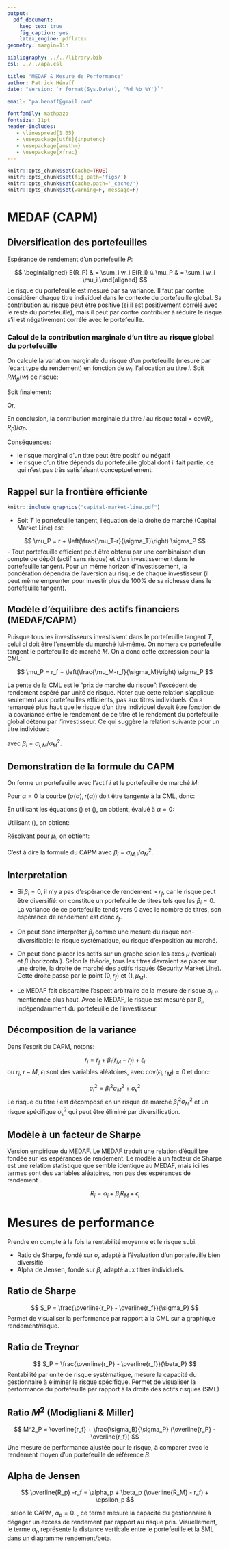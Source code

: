 ```yaml
---
output: 
  pdf_document:
    keep_tex: true
    fig_caption: yes
    latex_engine: pdflatex
geometry: margin=1in

bibliography: ../../library.bib
csl: ../../apa.csl

title: "MEDAF & Mesure de Performance"
author: Patrick Hénaff
date: "Version: `r format(Sys.Date(), '%d %b %Y')`"

email: "pa.henaff@gmail.com"

fontfamily: mathpazo
fontsize: 11pt
header-includes:
   - \linespread{1.05}
   - \usepackage[utf8]{inputenc}
   - \usepackage{amsthm}
   - \usepackage{xfrac}
---
```


```r
knitr::opts_chunk$set(cache=TRUE)
knitr::opts_chunk$set(fig.path='figs/')
knitr::opts_chunk$set(cache.path='_cache/')
knitr::opts_chunk$set(warning=F, message=F)
```

\newcommand{\ones}{\mathbf{1}}
\newcommand{\onesT}{\mathbf{1}^T}

\newtheorem{thm}{Theorem}

# MEDAF (CAPM)

## Diversification des portefeuilles

Espérance de rendement d'un portefeuille $P$:

$$
\begin{aligned}
E(R_P) & = \sum_i w_i E(R_i) \\
\mu_P & = \sum_i w_i \mu_i
\end{aligned}
$$
Le risque du portefeuille est mesuré par sa variance.
Il faut par contre considérer chaque titre individuel dans le contexte du portefeuille global. Sa contribution au risque peut
être positive (si il est positivement corrélé avec le reste du portefeuille), mais il peut par contre contribuer à réduire le risque s'il est négativement corrélé avec le portefeuille.

### Calcul de la contribution marginale d'un titre au risque global du portefeuille

On calcule la variation marginale du risque d'un portefeuille (mesuré par l'écart type du rendement) en fonction de $w_i$, l'allocation au titre $i$. Soit $RM_p(w)$ ce risque:

\begin{equation}
\begin{aligned}
\mathcal{RM}_p(w) &= (w^T \Sigma w)^{\sfrac{1}{2}} \\
\nabla_w \mathcal{RM}_p(w) &= \frac{\partial (w^T \Sigma w)^{\sfrac{1}{2}}}{\partial w} \\
&= \frac{1}{2} (w^T \Sigma w)^{-\sfrac{1}{2}} 2 \Sigma w \\
&= \frac{\Sigma w}{\sqrt{w^T \Sigma w}}
\end{aligned}
\end{equation}

Soit finalement:

\begin{equation}
\frac{\partial \mathcal{RM}_p(w)}{\partial w_i} = \frac{(\Sigma w)_i}{\sqrt{w^T \Sigma w}}
\end{equation}

Or,
\begin{equation}
\begin{aligned}
(\Sigma w)_i &= \mathrm{Cov}(R_i, R_P) \\
&= \sigma_{i, P}
\end{aligned}
\end{equation}

En conclusion, la contribution marginale du titre $i$ au risque total = $\mathrm{cov}(R_i, R_P) / \sigma_P$.

Conséquences:

- le risque marginal d'un titre peut être positif ou négatif
- le risque d'un titre dépends du portefeuille global dont il fait partie, ce qui n'est pas très satisfaisant conceptuellement.


## Rappel sur la frontière efficiente

```r
knitr::include_graphics("capital-market-line.pdf")
```

- Soit $T$ le portefeuille tangent, l'équation de la droite de marché (Capital Market Line) est:

$$
\mu_P = r + \left(\frac{\mu_T-r}{\sigma_T}\right) \sigma_P
$$
- Tout portefeuille efficient peut être obtenu par une combinaison d'un compte de dépôt (actif sans risque) et d'un investissement dans le portefeuille tangent. Pour un même horizon d'investissement, la pondération dépendra de l'aversion au risque de chaque investisseur (il peut même emprunter pour investir plus de 100\% de sa richesse dans le portefeuille tangent).


## Modèle d'équilibre des actifs financiers (MEDAF/CAPM)

Puisque tous les investisseurs investissent dans le portefeuille tangent $T$, celui ci doit être l'ensemble du marché lui-même. On nomera ce portefeuille tangent le portefeuille de marché $M$. On a donc cette expression pour la CML:

$$
\mu_P = r_f + \left(\frac{\mu_M-r_f}{\sigma_M}\right) \sigma_P
$$

La pente de la CML est le "prix de marché du risque": l'excédent de rendement espéré par unité de risque. Noter que cette relation s'applique seulement aux portefeuilles efficients, pas aux titres individuels. On a remarqué plus haut que le risque d'un titre individuel devait être fonction de la covariance entre le rendement de ce titre et le rendement du portefeuille global détenu par l'investisseur.
Ce qui suggère la relation suivante pour un titre individuel:


\begin{equation}
\mu_i - r_f = \beta_i (\mu_M-r_f)
\end{equation}

avec $\beta_i = \sigma_{i,M} / \sigma^2_M$.

## Demonstration de la formule du CAPM

On forme un portefeuille avec l'actif $i$ et le portefeuille de marché $M$:

\begin{subequations}
\begin{align}
\mu(\alpha) &= \alpha \mu_i + (1-\alpha) \mu_M \label{eq:eq-1} \\
\sigma(\alpha) &= \sqrt{\alpha^2 \sigma_i^2 + (1-\alpha)^2 \sigma_M^2 + 2\alpha(1-\alpha) \sigma_{M,i}} \notag \\
&= \sqrt{\alpha^2(\sigma_i^2 + \sigma_M^2 - 2\sigma_{M,i}) + 2\alpha(\sigma_{M,i} - sigma_M^2) + \sigma_M^2} \label{eq:eq-2}
\end{align}
\end{subequations}


Pour $\alpha=0$ la courbe $(\sigma(\alpha), r(\alpha))$ doit être tangente à la CML, donc:

\begin{equation}
\frac{\partial r(\alpha)}{\partial \sigma(\alpha)} = \frac{\mu_M-r_f}{\sigma_M} \label{eq:eq-3}
\end{equation}

\begin{equation}
\frac{\partial \mu(\alpha)}{\partial \sigma(\alpha)} = \frac{\partial \mu / \partial \alpha}{\partial \sigma / \partial \alpha}
\end{equation}

En utilisant les équations (\ref{eq:eq-1}) et (\ref{eq:eq-2}), on obtient, évalué à $\alpha=0$:

\begin{equation}
\frac{\partial \mu / \partial \alpha}{\partial \sigma / \partial \alpha} = \frac{\mu_i - \mu_M}{(\sigma_{M,i} - \sigma^2_M)/\sigma_M}
\end{equation}

Utilisant (\ref{eq:eq-3}), on obtient:

\begin{equation}
\frac{\mu_i - \mu_M}{(\sigma_{M,i} - \sigma^2_M)/\sigma_M} = \frac{\mu_M-r_f}{\sigma_M}
\end{equation}

Résolvant pour $\mu_i$, on obtient:

\begin{equation}
\mu_i - r_f = \frac{\sigma_{M,i}}{\sigma^2_M}(\mu_M-r_f)
\end{equation}

C'est à dire la formule du CAPM avec $\beta_i = \sigma_{M,i} / \sigma^2_M$.

## Interpretation

- Si $\beta_i = 0$, il n'y a pas d'espérance de rendement > $r_f$, car le risque peut être diversifié: on constitue un portefeuille de titres tels que les $\beta_i=0$. La variance de ce portefeuille tends vers 0 avec le nombre de titres, son espérance de rendement est donc $r_f$. 

- On peut donc interpréter $\beta_i$ comme une mesure du risque non-diversifiable: le risque systématique, ou risque d'exposition au marché. 

- On peut donc placer les actifs sur un graphe selon les axes $\mu$ (vertical) et $\beta$ (horizontal). Selon la théorie, tous les titres devraient se placer sur une droite, la droite de marché des actifs risqués (Security Market Line). Cette droite passe par le point $(0, r_f)$ et $(1, \mu_M)$.

- Le MEDAF fait disparaitre l'aspect arbitraire de la mesure de risque $\sigma_{i,P}$ mentionnée plus haut. Avec le MEDAF, le risque est mesuré par $\beta_i$, indépendamment du portefeuille de l'investisseur. 


## Décomposition de la variance

Dans l'esprit du CAPM, notons:

$$
r_i = r_f + \beta_i(r_M - r_f) + \epsilon_i
$$
ou $r_i$, $r-M$, $\epsilon_i$ sont des variables aléatoires, avec $\mathrm{cov}(\epsilon_i, r_M)=0$ et donc:

$$
\sigma_i^2 = \beta_i^2 \sigma_M^2 + \sigma^2_{\epsilon}
$$
Le risque du titre $i$ est décomposé en un risque de marché $\beta_i^2 \sigma_M^2$ et un risque spécifique $\sigma^2_{\epsilon}$ qui peut être éliminé par diversification.


## Modèle à un facteur de Sharpe

Version empirique du MEDAF. Le MEDAF traduit une relation d'équilibre fondée sur les espérances de rendement. Le modèle à un facteur de Sharpe est une relation statistique que semble identique au MEDAF, mais ici les termes sont des variables aléatoires, non pas des espérances de rendement \textit{ex-ante}.

$$
R_i = \alpha_i + \beta_i R_M + \epsilon_i
$$


# Mesures de performance

Prendre en compte à la fois la rentabilité moyenne et le risque subi. 

- Ratio de Sharpe, fondé sur $\sigma$, adapté à l'évaluation d'un portefeuille bien diversifié
- Alpha de Jensen, fondé sur $\beta$, adapté aux titres individuels.



## Ratio de Sharpe

$$
S_P = \frac{\overline{r_P} - \overline{r_f}}{\sigma_P}
$$
Permet de visualiser la performance par rapport à la CML sur a graphique rendement/risque.

## Ratio de Treynor

$$
S_P = \frac{\overline{r_P} - \overline{r_f}}{\beta_P}
$$
Rentabilité par unité de risque systématique, mesure la capacité du gestionnaire à éliminer le risque spécifique. Permet de visualiser la performance du portefeuille par rapport à la droite des actifs risqués (SML)

## Ratio $M^2$ (Modigliani & Miller)

$$
M^2_P = \overline{r_f} + \frac{\sigma_B}{\sigma_P} (\overline{r_P} - \overline{r_f})
$$
Une mesure de performance ajustée pour le risque, à comparer avec le rendement moyen d'un portefeuille de référence $B$.

## Alpha de Jensen

$$
\overline{R_p} -r_f = \alpha_p + \beta_p (\overline{R_M} - r_f) + \epsilon_p
$$

\textit{ex-ante}, selon le CAPM, $\alpha_p=0$. \textit{ex-post}, ce terme mesure la capacité du gestionnaire à dégager un excess de rendement par rapport au risque pris. Visuellement, le terme $\alpha_p$ représente la distance verticale entre le portefeuille et la SML dans un diagramme rendement/beta.




